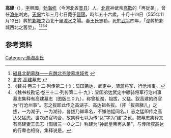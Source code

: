 '''高建'''（{{bd|500年||555年|4月13日}}），[[表字|字]]興國，[[勃海郡|勃海]][[蓨县|修]]（今河北省[[景县|景县]]）人。[[北齊|北齊]]神武帝[[高歡|高歡]]的「再從弟」，曾任[[滄州|滄州]]刺史。[[天保_(北齊)|天保]]六年三月七日薨于[[晉陽|晉陽]]，時年五十六歲。十月十四日（555年11月13日）葬於[[鄴城|鄴城]]之西北十里[[漳河_(衛河)|漳水]]之陽。妻王氏志勒，死於[[武平|武平]]四年，「湜葬於鄴城西北之舊塋」。<ref>[http://www.he.xinhuanet.com/zfwq/2007-07/30/content_10826622.htm 磁县北朝墓群——东魏北齐陵墓垗域考] {{webarchive|url=https://web.archive.org/web/20150924025544/http://www.he.xinhuanet.com/zfwq/2007-07/30/content_10826622.htm |date=2015-09-24 }}</ref><ref>[http://www.yingbishufa.com/ldbt/3073.htm 北齐 高建墓志] {{webarchive|url=https://web.archive.org/web/20130513022015/http://www.yingbishufa.com/ldbt/3073.htm |date=2013-05-13 }}</ref><ref>《魏书·卷三十二·列传第二十》：显国弟达，武定中，骠骑将军、行沧州事。</ref><ref>《魏书校勘记·卷三十二·列传第二十·九》：显国弟达武定中骠骑将军行沧州事　墓志集释有高建墓志（图版三０九），称曾祖湖，祖拔，父猛。叙高建的终官为“行沧州事”。志之拔即此传之高湖子、高达祖各拔。（非「拔弟䐗儿」之拔，一为湖子，一为湖孙，各拔乃鲜卑名，不嫌伯姪同名。）志之猛即传之高达父猛虎。世次终官均合，故集释七以为传“达”字为“建”之讹。按墓志集释又有高建妻王氏志（图版三一０之二）称建为“神武皇帝再从弟”，与传所叙高达的行辈也相符，集释说是。</ref>

== 参考资料 ==
{{reflist}}

[[Category:渤海高氏|Category:渤海高氏]]
{{china-bio-stub}}